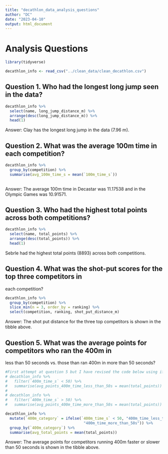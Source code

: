 ```yaml
---
title: "decathlon_data_analysis_questions"
author: "DC"
date: "2023-04-10"
output: html_document
---
```


# Analysis Questions

```r
library(tidyverse)

decathlon_info <- read_csv("../clean_data/clean_decathlon.csv")
```
## Question 1. Who had the longest long jump seen in the data?
```r
decathlon_info %>% 
  select(name, long_jump_distance_m) %>% 
  arrange(desc(long_jump_distance_m)) %>% 
  head(1)
```
Answer: 
Clay has the longest long jump in the data (7.96 m).


## Question 2. What was the average 100m time in each competition?
```r
decathlon_info %>% 
  group_by(competition) %>% 
  summarise(avg_100m_time_s = mean(`100m_time_s`))
  
```
Answer:
The average 100m time in Decastar was 11.17538 and in the Olympic Games was 
10.91571.


## Question 3. Who had the highest total points across both competitions?

```r
decathlon_info %>% 
  select(name, total_points) %>% 
  arrange(desc(total_points)) %>% 
  head(1)
```
Sebrle had the highest total points (8893) across both competitions.


## Question 4. What was the shot-put scores for the top three competitors in 
each competition?

```r
decathlon_info %>% 
  group_by(competition) %>% 
  slice_min(n = 3, order_by = ranking) %>% 
  select(competition, ranking, shot_put_distance_m)
```
Answer: The shot put distance for the three top competitors is shown in the tibble
above.


## Question 5. What was the average points for competitors who ran the 400m in 
less than 50 seconds vs. those than ran 400m in more than 50 seconds?

```r
#First attempt at question 5 but I have revised the code below using ifelse().
# decathlon_info %>% 
#   filter(`400m_time_s` < 50) %>% 
#   summarise(avg_points_400m_time_less_than_50s = mean(total_points))
# 
# decathlon_info %>% 
#   filter(`400m_time_s` > 50) %>% 
#   summarise(avg_points_400m_time_more_than_50s = mean(total_points))

```


```r
decathlon_info %>% 
  mutate(`400m_category` = ifelse(`400m_time_s` < 50, "400m_time_less_than_50s",
                                   "400m_time_more_than_50s")) %>% 
  group_by(`400m_category`) %>% 
  summarise(avg_total_points = mean(total_points))
```
Answer: The average points for competitors running 400m faster or slower than 
50 seconds is shown in the tibble above. 


